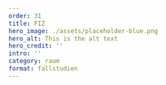 ---
order: 31
title: FIZ
hero_image: ./assets/placeholder-blue.png
hero_alt: This is the alt text
hero_credit: ''
intro: ''
category: raum
format: fallstudien
---

<PlaceholderText/>
